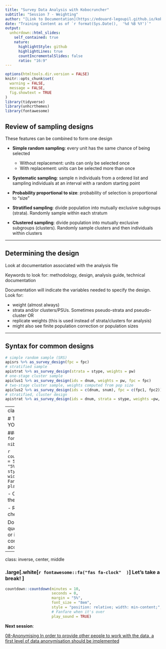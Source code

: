 ```yaml
---
title: "Survey Data Analysis with Kobocruncher"
subtitle: "Session 7 - Weighting"
author: "[Link to Documentation](https://edouard-legoupil.github.io/kobocruncher/) -- [Link to Previous Session](06-Cleaning_and_Indicator_calculation.html) -- [Link to Next Session](08-Anonymising.html)  "
date: "Training Content as of `r format(Sys.Date(),  '%d %B %Y')`"
output:
  unhcrdown::html_slides:
    self_contained: true
    nature:
      highlightStyle: github
      highlightLines: true
      countIncrementalSlides: false
      ratio: "16:9"
---
```


```r
options(htmltools.dir.version = FALSE)
knitr::opts_chunk$set(
  warning = FALSE,
  message = FALSE,
  fig.showtext = TRUE
)
library(tidyverse)
library(unhcrthemes)
library(fontawesome)
```


## Review of sampling designs

These features can be combined to form one design

 *  __Simple random sampling__: every unit has the same chance of being selected
      *   Without replacement: units can only be selected once
      *   With replacement: units can be selected more than once

 *  __Systematic sampling__: sample n individuals from a ordered list and sampling individuals at an interval with a random starting point

 *  __Probability proportional to size__: probability of selection is proportional to "size"

 *  __Stratified sampling__: divide population into mutually exclusive subgroups (strata). Randomly sample within each stratum

 *  __Clustered sampling__: divide population into mutually exclusive subgroups (clusters). Randomly sample clusters and then individuals within clusters

---

## Determining the design

Look at documentation associated with the analysis file

Keywords to look for: methodology, design, analysis guide, technical documentation

Documentation will indicate the variables needed to specify the design. Look for:

 *  weight (almost always)
 *  strata and/or clusters/PSUs. Sometimes pseudo-strata and pseudo-cluster OR
 *  replicate weights (this is used instead of strata/clusters for analysis)
 *  might also see finite population correction or population sizes

---

##  Syntax for common designs



```r
# simple random sample (SRS)
apisrs %>% as_survey_design(fpc = fpc)
# stratified sample
apistrat %>% as_survey_design(strata = stype, weights = pw)
# one-stage cluster sample
apiclus1 %>% as_survey_design(ids = dnum, weights = pw, fpc = fpc)
# two-stage cluster sample, weights computed from pop size
apiclus2 %>% as_survey_design(ids = c(dnum, snum), fpc = c(fpc1, fpc2))
# stratified, cluster design
apistrat %>% as_survey_design(ids = dnum, strata = stype, weights =pw, nest = TRUE)
```


---
class: inverse, center, middle

# TIME TO PRACTISE ON YOUR OWN! 

### .large[.white[`r fontawesome::fa("fas fa-pen-nib"  )  `] **5 minutes! **] 

 
```r
countdown::countdown(minutes = 5,
                     seconds = 0,
                     margin = "5%",
                     font_size = "8em",
                     style = "position: relative; width: min-content;",
                     # Fanfare when it's over
                     play_sound = TRUE)
```

 - Open again locally and fill in the anonymisation column
 
 - Regenerate the report and check the results
 

Do not hesitate to raise your questions in the [ticket system](https://github.com/Edouard-Legoupil/kobocruncher/issues/new) or in the chat so the training content can be improved accordingly! 
 
---
class: inverse, center, middle



### .large[.white[`r fontawesome::fa("fas fa-clock"  )  `] **Let's take a break! **] 
 
```r
countdown::countdown(minutes = 10,
                     seconds = 0,
                     margin = "5%",
                     font_size = "8em",
                     style = "position: relative; width: min-content;",
                     # Fanfare when it's over
                     play_sound = TRUE)
```



__Next session__:   


[08-Anonymising In order to provide other people to work with the data, a first level of data anonymisation should be implemented](08-Anonymising.html)

